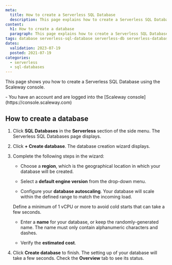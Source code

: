 ```yaml
---
meta:
  title: How to create a Serverless SQL Database
  description: This page explains how to create a Serverless SQL Database
content:
  h1: How to create a database
  paragraph: This page explains how to create a Serverless SQL Database
tags: database serverless-sql-database serverless-db serverless-database postgresql  
dates:
  validation: 2023-07-19
  posted: 2021-07-19
categories:
  - serverless
  - sql-databases
---
```


This page shows you how to create a Serverless SQL Database using the Scaleway console.

<Macro id="iam-requirements" />

<Message type="requirement">
  - You have an account and are logged into the [Scaleway console](https://console.scaleway.com)
</Message>

## How to create a database

1. Click **SQL Databases** in the **Serverless** section of the side menu. The Serverless SQL Databases page displays.

2. Click **+ Create database**. The database creation wizard displays.

3. Complete the following steps in the wizard:

    - Choose a **region**, which is the geographical location in which your database will be created.

    - Select a **default engine version** from the drop-down menu.

    - Configure your **database autoscaling**. Your database will scale within the defined range to match the incoming load.

    <Message type="note">
        Define a minimum of 1 vCPU or more to avoid cold starts that can take a few seconds. 
    </Message>

    - Enter a **name** for your database, or keep the randomly-generated name. The name must only contain alphanumeric characters and dashes.

    - Verify the **estimated cost**.

4. Click **Create database** to finish. The setting up of your database will take a few seconds. Check the **Overview** tab to see its status.